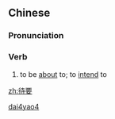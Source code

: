 ==Chinese==
{{zh-forms}}

===Pronunciation===
{{zh-pron
|m=dàiyào
|cat=v
}}

===Verb===
{{zh-verb}}

# {{lb|zh|literary}} to be [[about]] to; to [[intend]] to

[[Category:Mandarin literary terms|dai4yao4]]

[[zh:待要]]
